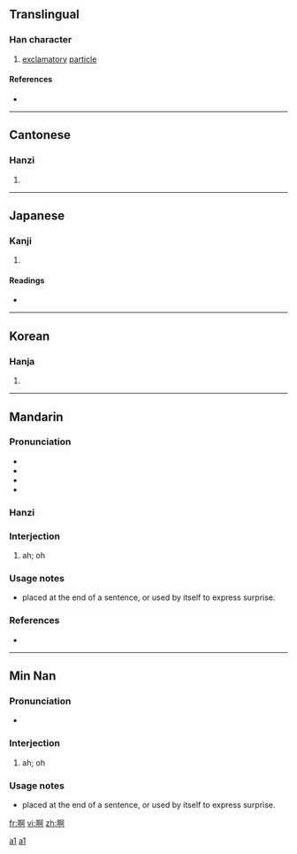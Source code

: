 {{zh-hanzi|啊}}
==Translingual==
{{zh-hanzi|啊}}

===Han character===
{{Han char|rn=30|rad=口|as=08|sn=11|four=6102<sub>0</sub>|canj=口弓中口 (RNLR)}}

# [[exclamatory]] [[particle]]

====References====
* {{Han ref|kx=0195.040|dkj=03808|dj=0416.050|hdz=10634.180|uh=554A|ud=21834|bh=B0DA|bd=45274}}

----

==Cantonese==

===Hanzi===
{{yue-hanzi|jyut=|y=[[a1]], [[a2]], [[a3]]}}

# {{defn|Cantonese}}

----

==Japanese==

===Kanji===
{{ja-kanji|grade=|rs=口08}}

# {{defn|Japanese}}

====Readings====
* {{ja-readings|on=[[あ]] (a)|kun=[[こえ]] (koe)}}

----

==Korean==

===Hanja===
{{ko-hanja|hangeul=아|rv=a|mr=a}}

# {{defn|Korean}}

----

==Mandarin==
{{zh-hanzi|啊}}

===Pronunciation===
*{{audio|Zh-ā.ogg|audio}}
*{{IPA|[ a˥˥ ]}}
*{{audio|Zh-a.ogg|audio}}
*{{IPA|[ a ]}}

===Hanzi===
{{cmn-hanzi|pin=[[ā]] ([[a1]])|wg=a<sup>1</sup>}}

===Interjection===
{{cmn-inter|ts|pin=[[ā]] or [[a]]|pint=a1|rs=口08}}

# {{Beginning Mandarin|lang=zh-tw|skey=口08}} ah; oh

===Usage notes===
* placed at the end of a sentence, or used by itself to express surprise.

===References===
* {{cite book | last = Shao | first = Jingmin (ed.) | authorlink =  | coauthors =  | year = 2000 | title = HSK Dictionary (HSK汉语水平考试词典) | language = Mandarin/English | publisher = Huadong Teachers College Publishers | location = Shanghai | id = ISBN 7561720785}}

[[Category:zh-cn:Beginning Mandarin|a1]]

[[Category:Mandarin entries with audio links|a1]]

----

==Min Nan==
{{zh-hanzi|啊}}

===Pronunciation===
* {{IPA|[ a ]}}

===Interjection===
{{nan-inter|ts|poj=a|pojt=a|rs=口08}}

# ah; oh

===Usage notes===
* placed at the end of a sentence, or used by itself to express surprise.

[[fr:啊]]
[[vi:啊]]
[[zh:啊]]